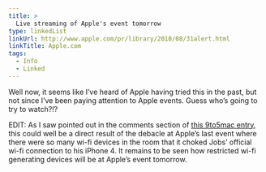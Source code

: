 ```yaml
---
title: >
  Live streaming of Apple's event tomorrow
type: linkedList
linkUrl: http://www.apple.com/pr/library/2010/08/31alert.html
linkTitle: Apple.com
tags:
  - Info
  - Linked
---
```


Well now, it seems like I’ve heard of Apple having tried this in the past, but not since I’ve been paying attention to Apple events. Guess who’s going to try to watch?!?

EDIT: As I saw pointed out in the comments section of [this 9to5mac entry](http://www.9to5mac.com/23443/apple-live-streaming-tomorrows-event), this could well be a direct result of the debacle at Apple’s last event where there were so many wi-fi devices in the room that it choked Jobs’ official wi-fi connection to his iPhone 4. It remains to be seen how restricted wi-fi generating devices will be at Apple’s event tomorrow.
